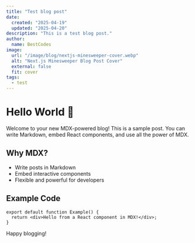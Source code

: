 ```yaml
---
title: "Test blog post"
date:
  created: "2025-04-19"
  updated: "2025-04-20"
description: "This is a test blog post."
author:
  name: BestCodes
image:
  url: "/image/blog/nextjs-minesweeper-cover.webp"
  alt: "Next.js Minesweeper Blog Post Cover"
  external: false
  fit: cover
tags:
  - test
---
```


# Hello World 👋

Welcome to your new MDX-powered blog! This is a sample post. You can write Markdown, embed React components, and use all the power of MDX.

## Why MDX?

- Write posts in Markdown
- Embed interactive components
- Flexible and powerful for developers

## Example Code

```tsx
export default function Example() {
  return <div>Hello from a React component in MDX!</div>;
}
```

Happy blogging!
